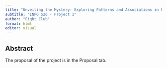 ```yaml
---
title: "Unveiling the Mystery: Exploring Patterns and Associations in UFO Sightings Data"
subtitle: "INFO 526 - Project 1"
author: "Fight Club"
format: html
editor: visual
---
```


## Abstract

The proposal of the project is in the Proposal tab.
